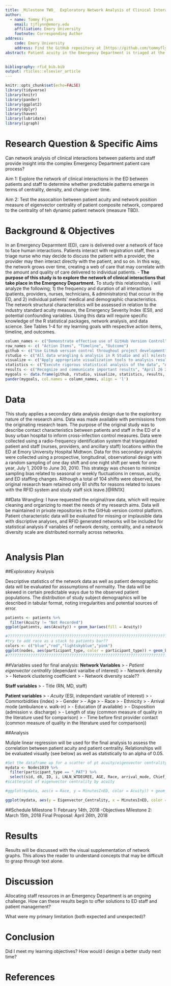```yaml
---
title: _Milestone TWO_  Exploratory Network Analysis of Clinical Interactions in the ED
author:  
  - name: Tommy Flynn
    email: tjflynn@emory.edu
    affiliation: Emory University
    footnote: Corresponding Author
address:
    code: Emory University
    address: Find the GitHub repository at [https://github.com/tommyflynn/Project-Milestone-1.git](https://github.com/tommyflynn/Project-Milestone-1.git)
abstract: Patient acuity in the Emergency Department is triaged at the beginning of the care process using the Emergency Severity Index (ESI). Although the ESI is widely used and accepted as the most valid predictor of ED resource consumption in US hospital EDs, its predictive power has limitations that can negatively impact patient flow and safety. An objective measurement of individual resource consumption, taken in the context of all ED care, would allow nurses and administrators to make better decisions with staffing and assignemnts. The question remains, can patient acuity be continuously measured with an objective scale based? I hypothesize that patient acuity in the context of direct interactions. The purpose of this project is to determine if patient acuity in the ED is correlated to patient eigenvector centrality in the network of all face to face ED interactions. A strong correlation between network position and acuity is expected, and a change in network position will likely represent a change in patient condition, something the ESI is not capable of. 
  

bibliography: rfid_bib.bib
output: rticles::elsevier_article
---
```

```r
knitr::opts_chunk$set(echo=FALSE)
library(tidyverse)
library(knitr)
library(pander)
library(ggplot2)
library(dplyr)
library(haven)
library(lubridate)
library(igraph)
```

Research Question & Specific Aims
=================================
Can network analysis of clinical interactions between patients and staff provide insight into the complex Emergency Department patient care process? 

Aim 1: Explore the network of clinical interactions in the ED between patients and staff to determine whether predictable patterns emerge in terms of centrality, density, and change over time. 

Aim 2: Test the assocaition between patient acuity and network position measure of eigenvector centrality of patient composite network, compared to the centrality of teh dynamic patient network (measure TBD).

Background & Objectives
=======================

In an Emergency Deparmtent (ED), care is delivered over a network of face to face human interactions. Patients interact with registration staff, then a triage nurse who may decide to discuss the patient with a provider, the provider may then interact directly with the patient, and so on. In this way, the network grows over time, creating a web of care that may correlate with the amount and quality of care delivered to individual patients. 
- __The purpose of this study is to explore the network of clinical interactions that take place in the Emergency Department.__ To study this relationship, I will analyze the following; 1) the frequency and duration of all interactions (patients, providers, nurses, technicians, & administrators) that occur in the ED, and 2) individual patients' medical and demographic characteristics. The network structural characteristics will be assessed in relation to the industry standard acuity measure, the Emergency Severity Index (ESI), and potential confounding variables. Using this data will require specific knowledge of the R statistical packages, network analysis, and data science. See Tables 1-4 for my learning goals with respective action items, timeline, and outcomes. 

```r
column_names <- c("Demonstrate effective use of GitHub Version Control", "Demonstrate working knowledge of R Studio & R Markdown", "Create useful visualizations of data", "Apply appropriate statistical methods", "Interpret and communicate results")
row_names <- c( "Action Items", "Timeline", "Outcome")
github <- c("Use GitHub version control throughout project development", "Ongoing", "Complete record of data management & analysis")
rstudio <- c("All data wrangling & analysis in R Studio and all milestones completed in R Markdown", "Ongoing", "Final Project, Presentation, and Website Completed in R Markdown")
visualize <- c("Apply appropriate visualization tools to analysis results", "April 26 2018", "Appropriate Tables and Graphs in final presentation and manuscript")
statistics <- c("Execute rigorous statistical analysis of the data", "Apeil 26 2018", "Statistical tests are appropriate to the data and research purpose and error is adequately minimized")
results <- c("Recognize and communicate important results", "April 26 2018", "Results discussed in the final project speak to the research question and bridge a gap in the literature")
mygoals <- data.frame(github, rstudio, visualize, statistics, results, row.names = row_names)
pander(mygoals, col.names = column_names, align = 'l')
```

Data
====
This study applies a secondary data analysis design due to the exploritory nature of the research aims. Data was made available with permissions from the originating research team. The purpose of the original study was to describe contact characteristics between patients and staff in the ED of a busy urban hospital to inform cross-infection control measures. Data were collected using a radio-frequency identification system that triangulated patient and staff (nurses, providers, and ancillary staff) locations within the ED at Emory University Hospital Midtwon. Data for this secondary analysis were collected using a prospective, longitudinal, observational design with a random sampling of one day shift and one night shift per week for one year, July 1, 2009 to June 30, 2010. This strategy was chosen to minimize sampling bias related to seasonal or weekly fluctuations in census, acuity, and ED staffing changes. Although a total of 104 shifts were observed, the original research team retained only 81 shifts for reasons related to issues with the RFID system and study staff sick leave.[@RN1X] 

##Data Wrangling:
I have requested the original/raw data, which will require cleaning and organizing to meet the needs of my research aims. Data will be maintained in private repositories in the GitHub version control platform. Patient characteristic data will be evaluated for missing or implausible data with discriptive analyses, and RFID generated networks will be included for statistical analysis if variables of network density, centrality, and a network diversity scale are distributed normally across networks. 
```r

```

Analysis Plan
=============

##Exploratory Analysis

Descriptive statistics of the network data as well as patient demographic data will be evaluated for asssumptions of normality. The data will be skewed in certain predictable ways due to the observed patient populations. The distribution of study subject demographics will be described in tabular format, noting irregularities and potential sources of error.
```r
patients <- patients %>%
  filter(Acuity != "Not Recorded")
ggplot(patients, aes(Acuity)) + geom_bar(aes(fill = Acuity))
```
```r
#???????????????????????????????????????????????????????????????????????????????????????????????????
#try to add race as a stack to patients bar??
colors <- c("blue","red","lightskyblue","pink")
ggplot(nodes, aes(participant_type, color = participant_type)) + geom_bar(aes(fill = colors)) + scale_fill_identity("Color legend", guide = "participant_type", labels = c("Patient","RN","MD","Staff")) + scale_color_identity("Color legend", guide = "participant_type", labels = c("Patient","RN","MD","Staff")) + labs(title = "Participant Type Distribution", x = "Participant Type", y = "Count") + sec_axis(race?)
#???????????????????????????????????????????????????????????????????????????????????????????????????
```

##Variables used for final analysis:
__Network Variables__
>  - *Patient eigenvector centrality* (dependant varialbe of interest)
>  - Network density
>  - Network clustering coefficient
>  - Network diversity scale??

__Staff variables__
>  - Title (RN, MD, staff)

__Patient variables__
>  - *Acuity* (ESI, independant variable of interest)
>  - Commorbidities (index)
>  - Gender
>  - Age
>  - Race
>  - Ethnicity
>  - Arrival mode (ambulance v. walk-in)
>  - Education (if available)
>  - Disposition (admission v. discharge)
>  - Length of stay (common measure of quality in the literature used for comparison)
>  - Time before first provider contact (common measure of quality in the literature used for comparison))
  
##Analysis

Muliple linear regression will be used for the final analysis to assess the correlation between patient acuity and patient centrality. Relationships will be evaluated visually (see below) as well as statistically to an alpha of 0.05.
```r
#Set the dataframe up for a scatter of pt acuity/eigenvector centrality
mydata <- Nodes1019 %>% 
  filter(participant_type == "_PAT") %>% 
  select(sid, d8, ID, i, LNLN_WTDEGREE, AGE, Race, arrival_mode, Chief_Complaint, ED_Disposition, Arr_Mode, Sex, MinutesInED, Acuity, acuitycat, BLACKyn, wdegree, Eigenvector_Centrality, Betweenness_Centrality, degree, degree_ps, RELATIVE_DEGREE, Authority)
#scatterplot of eigenvector centrality by acuity

#ggplot(mydata, aes(x = Race, y = MinutesInED, color = Acuity)) + geom_boxplot() + labs(title = "Boxplot of Minutes in the ED by Race, grouped by Acuity", x = "Race", y = "Minutes in ED")
```

```r
ggplot(mydata, aes(y = Eigenvector_Centrality, x = MinutesInED, color = Acuity)) + geom_point() + labs(title = "Boxplot Play", x = "Acuity", y = "Minutes")
```
##Schedule
Milestone 1: February 14th, 2018
-Objectives 
Milestone 2: March 15th, 2018
Final Proposal: April 26th, 2018

Results
=======
Results will be discussed with the visual supplementation of network graphs. This allows the reader to understand concepts that may be difficult to grasp through text alone. 



Discussion
==========
Allocating staff resources in an Emergency Department is an ongoing challenge. How can these results begin to offer solutions to ED staff and patient management? 

What were my primary limitation (both expected and unexpected)?



Conclusion
==========
Did I meet my learning objectives? How would I design a better study next time? 




References {#references.unnumbered} 
==========




